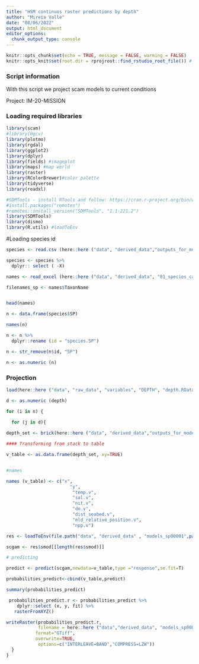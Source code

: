 ```yaml
---
title: "HSM continuos raster predictions by depth"
author: "Mireia Valle"
date: "08/06/2022"
output: html_document
editor_options: 
  chunk_output_type: console
---
```


```r
knitr::opts_chunk$set(echo = TRUE, message = FALSE, warming = FALSE)
knitr::opts_knit$set(root.dir = rprojroot::find_rstudio_root_file()) # to set up the root directory to the R project path. otherwise knitr uses the path of the markdown document as root directory
```

### Script information

With this script we project scam models to current conditions

Project: IM-20-MISSION

### Loading required libraries

```r
library(scam)
#library(mgcv)
library(plotmo)
library(rgdal)
library(ggplot2)
library(dplyr)
library(fields) #imageplot
library(maps) #map world
library(raster)
library(RColorBrewer)#color palette
library(tidyverse)
library(readxl)

#SDMTools - install RTools and follow: https://cran.r-project.org/bin/windows/Rtools/
#install.packages("remotes")
#remotes::install_version("SDMTools", "1.1-221.2")
library(SDMTools)
library(dismo)
library(R.utils) #loadToEnv
```

#Loading species id
```r
species <- read.csv (here::here ("data", "derived_data","outputs_for_modelling", "species_for_modelling.csv"),  sep = ",")

species <- species %>% 
  dplyr:: select ( -X) 

names <- read_excel (here::here ("data", "derived_data", "01_species_catches", "fish_and_tuna_long_list_75_Atlantic.xlsx"))

filenames_sp <- names$TaxonName


head(names)

n <- data.frame(species$SP)

names(n)

n <- n %>% 
  dplyr::rename (id = "species.SP")

n <- str_remove(n$id, "SP")

n <- as.numeric (n)

```

### Projection

```r
load(here::here ("data", "raw_data", "variables", "DEPTH", "depth.RData"))

d <- as.numeric (depth)

```


```r
for (i in n) {
  
  for (j in d){

depth_set <- brick(here::here ("data", "derived_data","outputs_for_modelling", "depth_sets", paste0("set_",j, "_m.tif")))

#### Transforming from stack to table

v_table <- as.data.frame(depth_set, xy=TRUE)


#names

names (v_table) <- c("x", 
                        "y", 
                         "temp.v", 
                         "sal.v",
                         "nit.v",
                         "do.v", 
                         "dist_seabed.v", 
                         "mld_relative_position.v", 
                         "npp.v")

res <- loadToEnv(file.path("data", "derived_data" , "models_sp00001",paste0("model_SP",i,".RData")))[[paste0("model_SP",i)]]

scgam <- res$smod[[length(res$smod)]]

# predicting 

predict <- predict(scgam,newdata=v_table,type ="response",se.fit=T)            

probabilities_predict<-cbind(v_table,predict)

summary(probabilities_predict)

 probabilities_predict.r <- probabilities_predict %>%
    dplyr::select (x, y, fit) %>%
   rasterFromXYZ()

writeRaster(probabilities_predict.r,
            filename = here::here ("data","derived_data", "models_sp00001", "rasters", paste0("HSM_SP",i, "_",j, "_m.tif"), sep=""),
           format="GTiff",
           overwrite=TRUE,
            options=c("INTERLEAVE=BAND","COMPRESS=LZW"))
  }
}

```

